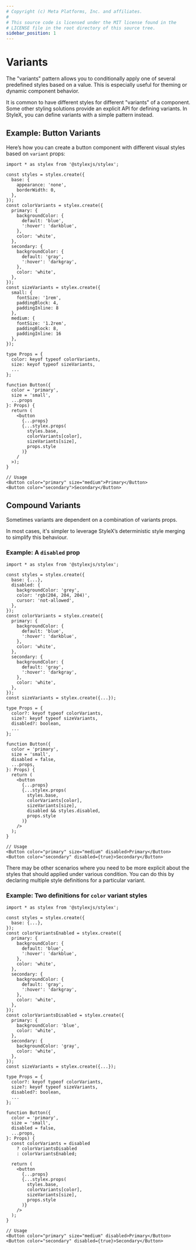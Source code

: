 ```yaml
---
# Copyright (c) Meta Platforms, Inc. and affiliates.
#
# This source code is licensed under the MIT license found in the
# LICENSE file in the root directory of this source tree.
sidebar_position: 1
---
```



# Variants

The "variants" pattern allows you to conditionally apply one of several predefined styles based on a value. 
This is especially useful for theming or dynamic component behavior.

It is common to have different styles for different "variants" of a component. Some other styling solutions provide
an explicit API for defining variants. In StyleX, you can define variants with a simple pattern instead.

## Example: Button Variants

Here’s how you can create a button component with different visual styles based on `variant` props:

```tsx
import * as stylex from '@stylexjs/stylex';

const styles = stylex.create({
  base: {
    appearance: 'none',
    borderWidth: 0,
  },
});
const colorVariants = stylex.create({
  primary: {
    backgroundColor: {
      default: 'blue',
      ':hover': 'darkblue',
    },
    color: 'white',
  },
  secondary: {
    backgroundColor: {
      default: 'gray',
      ':hover': 'darkgray',
    },
    color: 'white',
  },
});
const sizeVariants = stylex.create({
  small: {
    fontSize: '1rem',
    paddingBlock: 4,
    paddingInline: 8
  },
  medium: {
    fontSize: '1.2rem',
    paddingBlock: 8,
    paddingInline: 16
  },
});

type Props = {
  color: keyof typeof colorVariants,
  size: keyof typeof sizeVariants,
  ...
};

function Button({ 
  color = 'primary',
  size = 'small',
  ...props
}: Props) {
  return (
    <button 
      {...props}
      {...stylex.props(
        styles.base,
        colorVariants[color],
        sizeVariants[size],
        props.style
      )}
    /
  >);
}

// Usage
<Button color="primary" size="medium">Primary</Button>
<Button color="secondary">Secondary</Button>
```
## Compound Variants

Sometimes variants are dependent on a combination of variants props.

In most cases, it's simpler to leverage StyleX’s deterministic style merging to simplify this
behaviour.

### Example: A `disabled` prop

```tsx
import * as stylex from '@stylexjs/stylex';

const styles = stylex.create({
  base: {...},
  disabled: {
    backgroundColor: 'grey',
    color: 'rgb(204, 204, 204)',
    cursor: 'not-allowed',
  },
});
const colorVariants = stylex.create({
  primary: {
    backgroundColor: {
      default: 'blue',
      ':hover': 'darkblue',
    },
    color: 'white',
  },
  secondary: {
    backgroundColor: {
      default: 'gray',
      ':hover': 'darkgray',
    },
    color: 'white',
  },
});
const sizeVariants = stylex.create({...});

type Props = {
  color?: keyof typeof colorVariants,
  size?: keyof typeof sizeVariants,
  disabled?: boolean,
  ...
};

function Button({ 
  color = 'primary',
  size = 'small',
  disabled = false,
  ...props,
}: Props) {
  return (
    <button 
      {...props}
      {...stylex.props(
        styles.base,
        colorVariants[color],
        sizeVariants[size],
        disabled && styles.disabled,
        props.style
      )}
    />
  );
}

// Usage
<Button color="primary" size="medium" disabled>Primary</Button>
<Button color="secondary" disabled={true}>Secondary</Button>
```

There may be other scenarios where you need to be more explicit about the styles
that should applied under various condition. You can do this by declaring multiple
style definitions for a particular variant.

### Example: Two definitions for `color` variant styles

```tsx
import * as stylex from '@stylexjs/stylex';

const styles = stylex.create({
  base: {...},
});
const colorVariantsEnabled = stylex.create({
  primary: {
    backgroundColor: {
      default: 'blue',
      ':hover': 'darkblue',
    },
    color: 'white',
  },
  secondary: {
    backgroundColor: {
      default: 'gray',
      ':hover': 'darkgray',
    },
    color: 'white',
  },
});
const colorVariantsDisabled = stylex.create({
  primary: {
    backgroundColor: 'blue',
    color: 'white',
  },
  secondary: {
    backgroundColor: 'gray',
    color: 'white',
  },
});
const sizeVariants = stylex.create({...});

type Props = {
  color?: keyof typeof colorVariants,
  size?: keyof typeof sizeVariants,
  disabled?: boolean,
  ...
};

function Button({ 
  color = 'primary',
  size = 'small',
  disabled = false,
  ...props,
}: Props) {
  const colorVariants = disabled 
    ? colorVariantsDisabled
    : colorVariantsEnabled;

  return (
    <button 
      {...props}
      {...stylex.props(
        styles.base,
        colorVariants[color],
        sizeVariants[size],
        props.style
      )}
    />
  );
}

// Usage
<Button color="primary" size="medium" disabled>Primary</Button>
<Button color="secondary" disabled={true}>Secondary</Button>
```